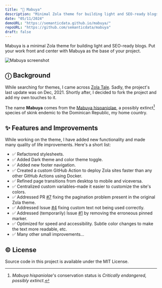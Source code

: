 ```yaml
---
title: "🦎 Mabuya"
description: "Minimal Zola theme for building light and SEO-ready blogs."
date: "05/11/2024"
demoURL: "https://semanticdata.github.io/mabuya/"
repoURL: "https://github.com/semanticdata/mabuya"
draft: false
---
```



<p><Link href="https://mabuya.vercel.app/">Mabuya</Link> is a minimal <Link href="https://www.getzola.org">Zola</Link> theme for building light and SEO-ready blogs. Put your work front and center with Mabuya as the base of your project.</p>

<img alt="Mabuya screenshot" src="https://raw.githubusercontent.com/semanticdata/mabuya/main/screenshot.png" />

## ⓘ Background

While searching for themes, I came across [Zola Tale](https://github.com/aaranxu/tale-zola). Sadly, the project's last update was on Dec, 2021. Shortly after, I decided to fork the project and add my own touches to it.

The name **Mabuya** comes from the [Mabuya hispaniolae](https://en.wikipedia.org/wiki/Mabuya_hispaniolae?useskin=vector), a possibly extinct[^1] species of skink endemic to the Dominican Republic, my home country.

## ✨ Features and Improvements

While working on the theme, I have added new functionality and made many quality of life improvements. Here's a short list:

- ✅ Refactored stylesheets.
- ✅ Added Dark theme and color theme toggle.
- ✅ Added new footer navigation.
- ✅ Created a custom GitHub Action to deploy Zola sites faster than any other GitHub Actions using Docker.
- ✅ Refined page transitions from desktop to mobile and viceversa.
- ✅ Centralized custom variables–made it easier to customize the site's colors.
- ✅ Addressed PR [#7](https://github.com/aaranxu/tale-zola/pull/7) fixing the pagination problem present in the original Zola theme.
- ✅ Addressed Issue [#4](https://github.com/aaranxu/tale-zola/issues/4) fixing custom text not being used correctly.
- ✅ Addressed (temporarily) Issue [#1](https://github.com/aaranxu/tale-zola/issues/1) by removing the erroneous pinned marker.
- ✅ Optimized for speed and accessibility. Subtle color changes to make the text more readable, etc.
- ✅ Many other small improvements...

## ©️ License

<p>Source code in this project is available under the <Link href="https://github.com/semanticdata/mabuya/blob/main/LICENSE">MIT License</Link>.</p>

[^1]: *Mabuya hispaniolae*'s conservation status is *Critically endangered, possibly extinct*.  

